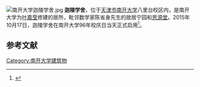 [[File:南开大学迦陵学舍.jpg|thumb]]
'''迦陵学舍'''，位于[[天津市|天津市]][[南开大学|南开大学]]八里台校区内，是南开大学为[[叶嘉莹|叶嘉莹]]修建的居所，毗邻数学家陈省身先生的故居宁园和[[思源堂|思源堂]]。2015年10月17日，迦陵学舍在南开大学96年校庆日当天正式启用<ref>{{cite news|author1=赵晖|title=南开大学“迦陵学舍”正式启用|url=http://news.enorth.com.cn/system/2015/10/18/030573163.shtml|accessdate=2016-06-11|agency=天津日报|date=2015-10-18|archive-date=2017-03-05|archive-url=https://web.archive.org/web/20170305003703/http://news.enorth.com.cn/system/2015/10/18/030573163.shtml|dead-url=no}}</ref>。

==参考文献==
{{reflist}}

{{南开大学}}
[[Category:南开大学建筑物|Category:南开大学建筑物]]